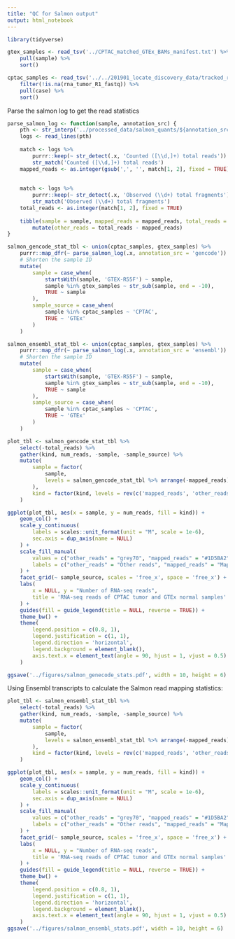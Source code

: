 ```yaml
---
title: "QC for Salmon output"
output: html_notebook
---
```


```r
library(tidyverse)
```

```r
gtex_samples <- read_tsv('../CPTAC_matched_GTEx_BAMs_manifest.txt') %>%
    pull(sample) %>%
    sort()

cptac_samples <- read_tsv('../../201901_locate_discovery_data/tracked_results/CPTAC3_GBM_GDC_omics_UUIDs.tsv') %>%
    filter(!is.na(rna_tumor_R1_fastq)) %>%
    pull(case) %>%
    sort()
```

Parse the salmon log to get the read statistics
```r
parse_salmon_log <- function(sample, annotation_src) {
    pth <- str_interp('../processed_data/salmon_quants/${annotation_src}/${sample}/logs/salmon_quant.log')
    logs <- read_lines(pth)
    
    match <- logs %>%
        purrr::keep(~ str_detect(.x, 'Counted ([\\d,]+) total reads')) %>%
        str_match('Counted ([\\d,]+) total reads')
    mapped_reads <- as.integer(gsub(',', '', match[1, 2], fixed = TRUE))
    
    
    match <- logs %>%
        purrr::keep(~ str_detect(.x, 'Observed (\\d+) total fragments')) %>%
        str_match('Observed (\\d+) total fragments')
    total_reads <- as.integer(match[1, 2], fixed = TRUE)
    
    tibble(sample = sample, mapped_reads = mapped_reads, total_reads = total_reads) %>%
        mutate(other_reads = total_reads - mapped_reads)
}

salmon_gencode_stat_tbl <- union(cptac_samples, gtex_samples) %>%
    purrr::map_dfr(~ parse_salmon_log(.x, annotation_src = 'gencode')) %>%
    # Shorten the sample ID
    mutate(
        sample = case_when(
            startsWith(sample, 'GTEX-R55F') ~ sample,
            sample %in% gtex_samples ~ str_sub(sample, end = -10),
            TRUE ~ sample
        ),
        sample_source = case_when(
            sample %in% cptac_samples ~ 'CPTAC',
            TRUE ~ 'GTEx'
        )
    )

salmon_ensembl_stat_tbl <- union(cptac_samples, gtex_samples) %>%
    purrr::map_dfr(~ parse_salmon_log(.x, annotation_src = 'ensembl')) %>%
    # Shorten the sample ID
    mutate(
        sample = case_when(
            startsWith(sample, 'GTEX-R55F') ~ sample,
            sample %in% gtex_samples ~ str_sub(sample, end = -10),
            TRUE ~ sample
        ),
        sample_source = case_when(
            sample %in% cptac_samples ~ 'CPTAC',
            TRUE ~ 'GTEx'
        )
    )
```

```r
plot_tbl <- salmon_gencode_stat_tbl %>%
    select(-total_reads) %>%
    gather(kind, num_reads, -sample, -sample_source) %>%
    mutate(
        sample = factor(
            sample, 
            levels = salmon_gencode_stat_tbl %>% arrange(-mapped_reads) %>% pull(sample)
        ),
        kind = factor(kind, levels = rev(c('mapped_reads', 'other_reads')))
    )

ggplot(plot_tbl, aes(x = sample, y = num_reads, fill = kind)) + 
    geom_col() + 
    scale_y_continuous(
        labels = scales::unit_format(unit = "M", scale = 1e-6),
        sec.axis = dup_axis(name = NULL)
    ) +
    scale_fill_manual(
        values = c("other_reads" = "grey70", "mapped_reads" = "#1D5BA2"),
        labels = c("other_reads" = "Other reads", "mapped_reads" = "Mapped to transcripts")
    ) + 
    facet_grid(~ sample_source, scales = 'free_x', space = 'free_x') + 
    labs(
        x = NULL, y = "Number of RNA-seq reads",
        title = 'RNA-seq reads of CPTAC tumor and GTEx normal samples'
    ) + 
    guides(fill = guide_legend(title = NULL, reverse = TRUE)) + 
    theme_bw() + 
    theme(
        legend.position = c(0.8, 1),
        legend.justification = c(1, 1),
        legend.direction = 'horizontal',
        legend.background = element_blank(),
        axis.text.x = element_text(angle = 90, hjust = 1, vjust = 0.5)    
    )

ggsave('../figures/salmon_genecode_stats.pdf', width = 10, height = 6)
```


Using Ensembl transcripts to calculate the Salmon read mapping statistics:
```r
plot_tbl <- salmon_ensembl_stat_tbl %>%
    select(-total_reads) %>%
    gather(kind, num_reads, -sample, -sample_source) %>%
    mutate(
        sample = factor(
            sample, 
            levels = salmon_ensembl_stat_tbl %>% arrange(-mapped_reads) %>% pull(sample)
        ),
        kind = factor(kind, levels = rev(c('mapped_reads', 'other_reads')))
    )

ggplot(plot_tbl, aes(x = sample, y = num_reads, fill = kind)) + 
    geom_col() + 
    scale_y_continuous(
        labels = scales::unit_format(unit = "M", scale = 1e-6),
        sec.axis = dup_axis(name = NULL)
    ) +
    scale_fill_manual(
        values = c("other_reads" = "grey70", "mapped_reads" = "#1D5BA2"),
        labels = c("other_reads" = "Other reads", "mapped_reads" = "Mapped to transcripts")
    ) + 
    facet_grid(~ sample_source, scales = 'free_x', space = 'free_x') + 
    labs(
        x = NULL, y = "Number of RNA-seq reads",
        title = 'RNA-seq reads of CPTAC tumor and GTEx normal samples'
    ) + 
    guides(fill = guide_legend(title = NULL, reverse = TRUE)) + 
    theme_bw() + 
    theme(
        legend.position = c(0.8, 1),
        legend.justification = c(1, 1),
        legend.direction = 'horizontal',
        legend.background = element_blank(),
        axis.text.x = element_text(angle = 90, hjust = 1, vjust = 0.5)    
    )
ggsave('../figures/salmon_ensembl_stats.pdf', width = 10, height = 6)
```
